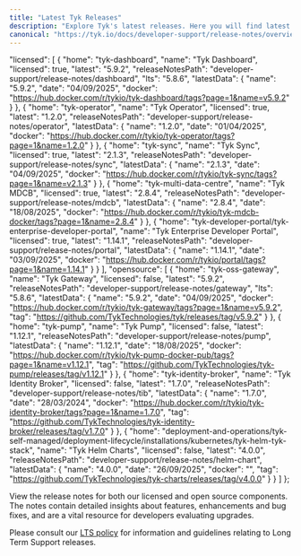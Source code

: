 ```yaml
---
title: "Latest Tyk Releases"
description: "Explore Tyk's latest releases. Here you will find latest releases and access to docker images and release notes for all our platforms."
canonical: "https://tyk.io/docs/developer-support/release-notes/overview"
---
```


  "licensed": [
    {
      "home": "tyk-dashboard",
      "name": "Tyk Dashboard",
      "licensed": true,
      "latest": "5.9.2",
      "releaseNotesPath": "developer-support/release-notes/dashboard",
      "lts": "5.8.6",
      "latestData": {
        "name": "5.9.2",
        "date": "04/09/2025",
        "docker": "https://hub.docker.com/r/tykio/tyk-dashboard/tags?page=1&name=v5.9.2"
      }
    },
    {
      "home": "tyk-operator",
      "name": "Tyk Operator",
      "licensed": true,
      "latest": "1.2.0",
      "releaseNotesPath": "developer-support/release-notes/operator",
      "latestData": {
        "name": "1.2.0",
        "date": "01/04/2025",
        "docker": "https://hub.docker.com/r/tykio/tyk-operator/tags?page=1&name=1.2.0"
      }
    },
    {
      "home": "tyk-sync",
      "name": "Tyk Sync",
      "licensed": true,
      "latest": "2.1.3",
      "releaseNotesPath": "developer-support/release-notes/sync",
      "latestData": {
        "name": "2.1.3",
        "date": "04/09/2025",
        "docker": "https://hub.docker.com/r/tykio/tyk-sync/tags?page=1&name=v2.1.3"
      }
    },
    {
      "home": "tyk-multi-data-centre",
      "name": "Tyk MDCB",
      "licensed": true,
      "latest": "2.8.4",
      "releaseNotesPath": "developer-support/release-notes/mdcb",
      "latestData": {
        "name": "2.8.4",
        "date": "18/08/2025",
        "docker": "https://hub.docker.com/r/tykio/tyk-mdcb-docker/tags?page=1&name=2.8.4"
      }
    },
    {
      "home": "tyk-developer-portal/tyk-enterprise-developer-portal",
      "name": "Tyk Enterprise Developer Portal",
      "licensed": true,
      "latest": "1.14.1",
      "releaseNotesPath": "developer-support/release-notes/portal",
      "latestData": {
        "name": "1.14.1",
        "date": "03/09/2025",
        "docker": "https://hub.docker.com/r/tykio/portal/tags?page=1&name=1.14.1"
      }
    }
  ],
  "opensource": [
    {
      "home": "tyk-oss-gateway",
      "name": "Tyk Gateway",
      "licensed": false,
      "latest": "5.9.2",
      "releaseNotesPath": "developer-support/release-notes/gateway",
      "lts": "5.8.6",
      "latestData": {
        "name": "5.9.2",
        "date": "04/09/2025",
        "docker": "https://hub.docker.com/r/tykio/tyk-gateway/tags?page=1&name=v5.9.2",
        "tag": "https://github.com/TykTechnologies/tyk/releases/tag/v5.9.2"
      }
    },
    {
      "home": "tyk-pump",
      "name": "Tyk Pump",
      "licensed": false,
      "latest": "1.12.1",
      "releaseNotesPath": "developer-support/release-notes/pump",
      "latestData": {
        "name": "1.12.1",
        "date": "18/08/2025",
        "docker": "https://hub.docker.com/r/tykio/tyk-pump-docker-pub/tags?page=1&name=v1.12.1",
        "tag": "https://github.com/TykTechnologies/tyk-pump/releases/tag/v1.12.1"
      }
    },
    {
      "home": "tyk-identity-broker",
      "name": "Tyk Identity Broker",
      "licensed": false,
      "latest": "1.7.0",
      "releaseNotesPath": "developer-support/release-notes/tib",
      "latestData": {
        "name": "1.7.0",
        "date": "28/03/2024",
        "docker": "https://hub.docker.com/r/tykio/tyk-identity-broker/tags?page=1&name=1.7.0",
        "tag": "https://github.com/TykTechnologies/tyk-identity-broker/releases/tag/v1.7.0"
      }
    },
    {
      "home": "deployment-and-operations/tyk-self-managed/deployment-lifecycle/installations/kubernetes/tyk-helm-tyk-stack",
      "name": "Tyk Helm Charts",
      "licensed": false,
      "latest": "4.0.0",
      "releaseNotesPath": "developer-support/release-notes/helm-chart",
      "latestData": {
        "name": "4.0.0",
        "date": "26/09/2025",
        "docker": "",
        "tag": "https://github.com/TykTechnologies/tyk-charts/releases/tag/v4.0.0"
      }
    }
  ]
};


View the release notes for both our licensed and open source components. The notes contain detailed insights about features, enhancements and bug fixes, and are a vital resource for developers evaluating upgrades.

Please consult our [LTS policy](/5.9/developer-support/release-types/long-term-support) for information and guidelines relating to Long Term Support releases.

<ReleaseSummaryComponent releaseData={releaseData} />
